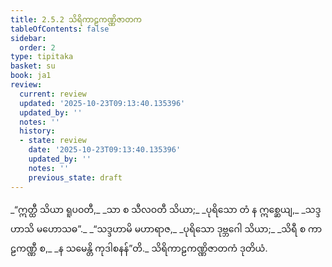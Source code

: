 ```yaml
---
title: 2.5.2 သိရိကာဠကဏ္ဏိဇာတက
tableOfContents: false
sidebar:
  order: 2
type: tipitaka
basket: su
book: ja1
review:
  current: review
  updated: '2025-10-23T09:13:40.135396'
  updated_by: ''
  notes: ''
  history:
  - state: review
    date: '2025-10-23T09:13:40.135396'
    updated_by: ''
    notes: ''
    previous_state: draft
---
```



<ReviewStatus review={frontmatter.review} showDetails={true} />

<HypothesisAnnotation frontmatter={frontmatter} />

<DynamicBreadcrumb />

<Division number="83" book="ja1" e="ch" v="22" p="50">

<Paragraph number="473" type="verses" book="ja1">
_“ဣတ္ထီ သိယာ ရူပဝတီ,_  
_သာ စ သီလဝတီ သိယာ;_  
_ပုရိသော တံ န ဣစ္ဆေယျ,_  
_သဒ္ဒဟာသိ မဟောသဓ”._  

</Paragraph>

</Division>
<Division number="84" book="ja1" e="ch" v="22" p="50">

<Paragraph number="474" type="verses" book="ja1">
_“သဒ္ဒဟာမိ မဟာရာဇ,_  
_ပုရိသော ဒုဗ္ဘဂေါ သိယာ;_  
_သိရီ စ ကာဠကဏ္ဏီ စ,_  
_န သမေန္တိ ကုဒါစနန်”တိ._  


</Paragraph>
</Division>

<Paragraph number="475" type="center" book="ja1">
သိရိကာဠကဏ္ဏိဇာတကံ ဒုတိယံ.
</Paragraph>